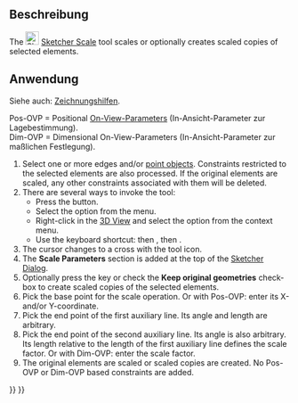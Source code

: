 <languages/>

{{Docnav/de
|[[Sketcher_Rotate|Schwenken/Polare Transformation]]
|[[Sketcher_Offset/de|Versatz]]
|[[Sketcher_Workbench/de|Sketcher]]
|IconL=Sketcher_Rotate.svg
|IconR=Sketcher_Offset.svg
|IconC=Workbench_Sketcher.svg
}}

{{GuiCommand/de
|Name=Sketcher Scale
|Name/de=Sketcher Skalieren
|MenuLocation=Skizze → Skizzen-Werkzeuge → Skalieren
|Workbenches=[[Sketcher_Workbench/de|Arbeitsbereich Sketcher]]
|Shortcut={{KEY|Z}} {{KEY|P}} {{KEY|S}}
|Version=1.0
|SeeAlso=
}}

<span id="Description"></span>
==Beschreibung==

<div lang="en" dir="ltr" class="mw-content-ltr">
The [[Image:Sketcher_Scale.svg|24px]] [[Sketcher_Scale|Sketcher Scale]] tool scales or optionally creates scaled copies of selected elements.
</div>

<span id="Usage"></span>
==Anwendung==

Siehe auch: [[Sketcher_Workbench/de#Zeichnungshilfen|Zeichnungshilfen]].

Pos-OVP = Positional [[Sketcher_Preferences/de#Allgemein|On-View-Parameters]] (In-Ansicht-Parameter zur Lagebestimmung).<br>
Dim-OVP = Dimensional On-View-Parameters (In-Ansicht-Parameter zur maßlichen Festlegung).

<div lang="en" dir="ltr" class="mw-content-ltr">
# Select one or more edges and/or [[Sketcher_CreatePoint|point objects]]. Constraints restricted to the selected elements are also processed. If the original elements are scaled, any other constraints associated with them will be deleted.
# There are several ways to invoke the tool:
#* Press the {{Button|[[Image:Sketcher_Scale.svg|16px]] [[Sketcher_Scale|Scale]]}} button.
#* Select the {{MenuCommand|Sketch → Sketcher Tools → [[Image:Sketcher_Scale.svg|16px]] Scale}} option from the menu.
#* Right-click in the [[3D_View|3D View]] and select the {{MenuCommand|[[Image:Sketcher_Scale.svg|16px]] Scale}} option from the context menu.
#* Use the keyboard shortcut: {{KEY|Z}} then {{KEY|P}}, then {{KEY|S}}.
# The cursor changes to a cross with the tool icon.
# The '''Scale Parameters''' section is added at the top of the [[Sketcher_Dialog|Sketcher Dialog]].
# Optionally press the {{KEY|U}} key or check the '''Keep original geometries''' checkbox to create scaled copies of the selected elements.
# Pick the base point for the scale operation. Or with Pos-OVP: enter its X- and/or Y-coordinate.
# Pick the end point of the first auxiliary line. Its angle and length are arbitrary.
# Pick the end point of the second auxiliary line. Its angle is also arbitrary. Its length relative to the length of the first auxiliary line defines the scale factor. Or with Dim-OVP: enter the scale factor.
# The original elements are scaled or scaled copies are created. No Pos-OVP or Dim-OVP based constraints are added.
</div>


{{Docnav/de
|[[Sketcher_Rotate|Schwenken/Polare Transformation]]
|[[Sketcher_Offset/de|Versatz]]
|[[Sketcher_Workbench/de|Sketcher]]
|IconL=Sketcher_Rotate.svg
|IconR=Sketcher_Offset.svg
|IconC=Workbench_Sketcher.svg
}}

{{Sketcher_Tools_navi{{#translation:}}}}
{{Userdocnavi{{#translation:}}}}